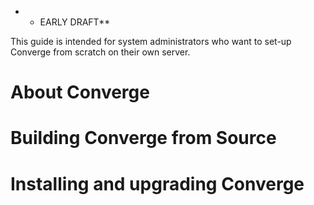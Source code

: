 **EARLY DRAFT**

This guide is intended for system administrators who want to set-up Converge
from scratch on their own server.

= About Converge = 

{{include document="about.wiki" /}}

= Building Converge from Source =

{{include document="building-from-source.wiki" /}}


= Installing and upgrading Converge {{anchor id=installation /}} =

{{include document="install.wiki" /}}


